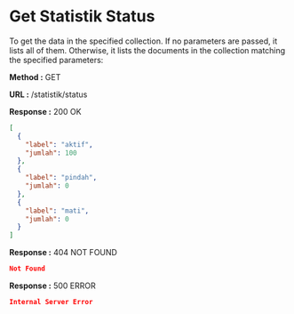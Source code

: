 
# Get Statistik Status

To get the data in the specified collection. If no parameters are passed, it lists all of them.
Otherwise, it lists the documents in the collection matching the specified parameters:

**Method :** <Badge>GET</Badge>

**URL :** <Badge variant="dark">/statistik/status</Badge>

**Response :** <BadgeOutline variant="success">200 OK</BadgeOutline>

```json
[
  {
    "label": "aktif",
    "jumlah": 100
  },
  {
    "label": "pindah",
    "jumlah": 0
  },
  {
    "label": "mati",
    "jumlah": 0
  }
]
```

**Response :** <BadgeOutline variant="warning">404 NOT FOUND</BadgeOutline>

```json
Not Found
```

**Response :** <BadgeOutline variant="danger">500 ERROR</BadgeOutline>

```json
Internal Server Error
```
